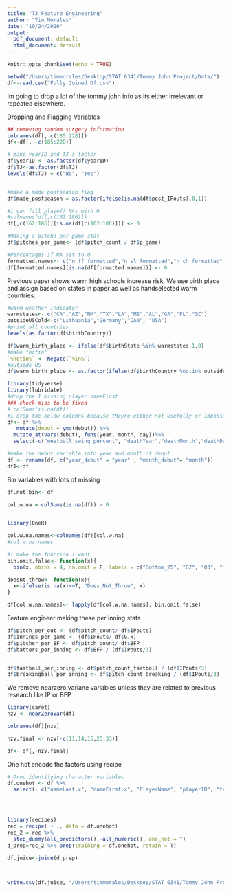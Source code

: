 ```yaml
---
title: "TJ Feature Engineering"
author: "Tim Morales"
date: "10/24/2020"
output:
  pdf_document: default
  html_document: default
---
```


```r
knitr::opts_chunk$set(echo = TRUE)
```

```r
setwd("/Users/timmorales/Desktop/STAT 6341/Tommy John Project/Data/")
df<-read.csv("Fully Joined Df.csv")
```

Im going to drop a lot of the tommy john info as its either irrelevant or repeated elsewhere. 

Dropping and Flagging Variables 
```r
## removing random surgery information 
colnames(df[, c(185:228)])
df<-df[, -c(185:228)]

# make yearID and TJ a factor
df$yearID <- as.factor(df$yearID)
df$TJ<-as.factor(df$TJ)
levels(df$TJ) = c("No", "Yes")


#make a made postseason flag 
df$made_postseason = as.factor(ifelse(is.na(df$post_IPouts),0,1))

#i can fill playoff NAs with 0 
#colnames(df[,c(162:186)])
df[,c(162:186)][is.na(df[c(162:186)])] <- 0

#Making a pitchs per game stat 
df$pitches_per_game<- (df$pitch_count / df$p_game)

#Percentages if NA set to 0 
formatted.names<- c("n_ff_formatted","n_sl_formatted","n_ch_formatted","n_cukc_formatted","n_sift_formatted","n_fc_formatted","n_kn_formatted","n_fs_formatted", "n_fastball_formatted","n_breaking_formatted","n_offspeed_formatted")
df[formatted.names][is.na(df[formatted.names])] <- 0


```


Previous paper shows warm high schools increase risk. We use birth place and assign based on states in paper as well as handselected warm countries. 

```r
#warm weather indicator 
warmstates<- c("CA","AZ","NM","TX","LA","MS","AL","GA","FL","SC")
outsideUSCold<-c("Lithuania","Germany","CAN", "USA")
#print all countries 
levels(as.factor(df$birthCountry))

df$warm_birth_place <- ifelse(df$birthState %in% warmstates,1,0)
#make "notin"
`%notin%` <- Negate(`%in%`)
#outside US 
df$warm_birth_place <- as.factor(ifelse(df$birthCountry %notin% outsideUSCold,1,df$warm_birth_place))
```


```r
library(tidyverse)
library(lubridate)
#drop the 1 missing player nameFirst
### check miss to be fixed 
# colSums(is.na(df))
#i drop the below columns because theyre either not usefully or impossible to impute
df<- df %>% 
   mutate(debut = ymd(debut)) %>% 
  mutate_at(vars(debut), funs(year, month, day))%>%
  select(-c("meatball_swing_percent", "deathYear","deathMonth","deathDay","deathCountry","deathState","deathCity", "nameLast.y","nameFirst.y","X","X.1","birthMonth","birthDay","birthCountry","birthState","birthCity","nameGiven", "finalGame", "day", "debut", "n"))

#make the debut variable into year and month of debut 
df <- rename(df, c("year_debut" = "year" , "month_debut"= "month"))
df1<-df
```

Bin variables with lots of missing 
```r

df.not.bin<- df

col.w.na = colSums(is.na(df)) > 0
 

library(OneR)

col.w.na.names<-colnames(df)[col.w.na]
#col.w.na.names

#i make the function i want 
bin.omit.false<- function(x){
  bin(x, nbins = 4, na.omit = F, labels = c("Bottom_25", "Q2", "Q3", "Top_25")) }

doesnt.throw<- function(x){
  x<-ifelse(is.na(x)==T, "Does_Not_Throw", x)
}

df[col.w.na.names]<- lapply(df[col.w.na.names], bin.omit.false)

```

Feature engineer making these per inning stats 

```r
df$pitch_per_out <- (df$pitch_count/ df$IPouts)
df$innings_per_game <- (df$IPouts/ df$G.x)
df$pitcher_per_BF <- df$pitch_count/ df$BFP
df$batters_per_inning <- df$BFP / (df$IPouts/3)


df$fastball_per_inning <- df$pitch_count_fastball / (df$IPouts/3)
df$breakingball_per_inning <- df$pitch_count_breaking / (df$IPouts/3)
```

We remove nearzero variane variables unless they are related to previous research like IP or BFP

```r
library(caret)
nzv <- nearZeroVar(df)

colnames(df)[nzv]

nzv.final <- nzv[-c(11,14,15,25,33)]

df<- df[,-nzv.final]

```



One hot encode the factors using recipe 

```r

# Drop identifying character variables 
df.onehot <- df %>%
  select(- c("nameLast.x", "nameFirst.x", "PlayerName", "playerID", "teamID", "retroID", "bbrefID"))




library(recipes)
rec = recipe( ~ ., data = df.onehot)
rec_2 = rec %>% 
  step_dummy(all_predictors(),-all_numeric(), one_hot = T)
d_prep=rec_2 %>% prep(training = df.onehot, retain = T)

df.juice<-juice(d_prep)



write.csv(df.juice, "/Users/timmorales/Desktop/STAT 6341/Tommy John Project/Data/ModelReadyData.csv")

```













